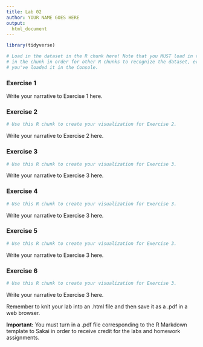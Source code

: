 ```yaml
---
title: Lab 02
author: YOUR NAME GOES HERE
output:
  html_document
---
```


```r
library(tidyverse)

# Load in the dataset in the R chunk here! Note that you MUST load in the dataset
# in the chunk in order for other R chunks to recognize the dataset, even if
# you've loaded it in the Console.

```

### Exercise 1

Write your narrative to Exercise 1 here.

### Exercise 2

```r
# Use this R chunk to create your visualization for Exercise 2.
```

Write your narrative to Exercise 2 here.

### Exercise 3

```r
# Use this R chunk to create your visualization for Exercise 3.
```

Write your narrative to Exercise 3 here.

### Exercise 4

```r
# Use this R chunk to create your visualization for Exercise 3.
```

Write your narrative to Exercise 3 here.

### Exercise 5

```r
# Use this R chunk to create your visualization for Exercise 3.
```

Write your narrative to Exercise 3 here.

### Exercise 6

```r
# Use this R chunk to create your visualization for Exercise 3.
```

Write your narrative to Exercise 3 here.

Remember to knit your lab into an .html file and then save it as a .pdf in a 
web browser.

**Important:** You must turn in a .pdf file corresponding to the R Markdown 
template to Sakai in order to receive credit for the labs and homework assignments.